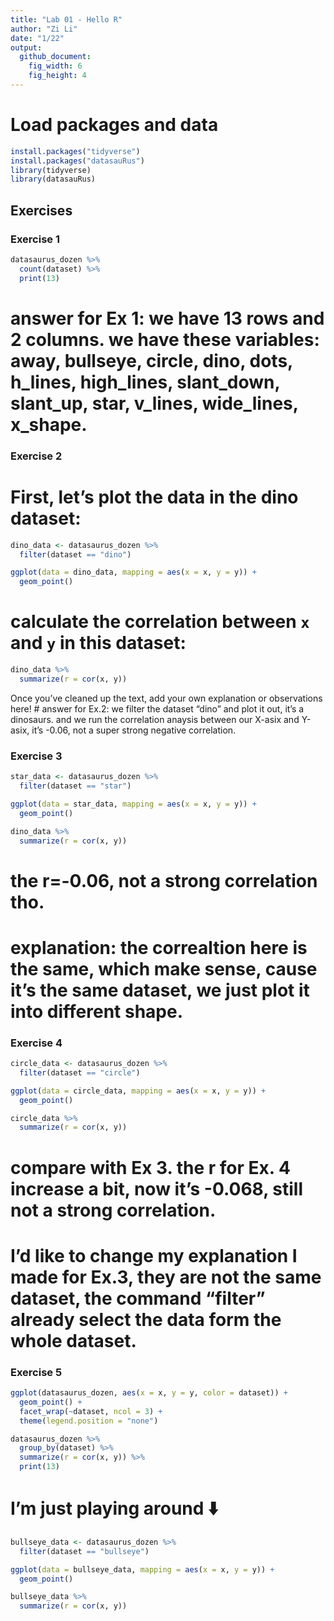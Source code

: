 ```yaml
---
title: "Lab 01 - Hello R"
author: "Zi Li"
date: "1/22"
output: 
  github_document: 
    fig_width: 6
    fig_height: 4
---
```


# Load packages and data

```r
install.packages("tidyverse")
install.packages("datasauRus")
library(tidyverse) 
library(datasauRus)
```

## Exercises

### Exercise 1

```r
datasaurus_dozen %>%
  count(dataset) %>%
  print(13)
```
  
# answer for Ex 1: we have 13 rows and 2 columns. we have these variables: away, bullseye, circle, dino, dots, h_lines, high_lines, slant_down, slant_up, star, v_lines, wide_lines, x_shape.  

### Exercise 2

# First, let's plot the data in the dino dataset:

```r
dino_data <- datasaurus_dozen %>%
  filter(dataset == "dino")

ggplot(data = dino_data, mapping = aes(x = x, y = y)) +
  geom_point()
```

# calculate the correlation between `x` and `y` in this dataset:

```r
dino_data %>%
  summarize(r = cor(x, y))
```
Once you’ve cleaned up the text, add your own explanation or observations here!
# answer for Ex.2: we filter the dataset "dino" and plot it out, it's a dinosaurs. and we run the correlation anaysis between our X-asix and Y-asix, it's -0.06, not a super strong negative correlation. 

### Exercise 3

```r
star_data <- datasaurus_dozen %>%
  filter(dataset == "star")

ggplot(data = star_data, mapping = aes(x = x, y = y)) +
  geom_point()

dino_data %>%
  summarize(r = cor(x, y))
```

# the r=-0.06, not a strong correlation tho. 

# explanation: the correaltion here is the same, which make sense, cause it's the same dataset, we just plot it into different shape. 


### Exercise 4

```r
circle_data <- datasaurus_dozen %>%
  filter(dataset == "circle")

ggplot(data = circle_data, mapping = aes(x = x, y = y)) +
  geom_point()

circle_data %>%
  summarize(r = cor(x, y))
```

# compare with Ex 3. the r for Ex. 4 increase a bit, now it's -0.068, still not a strong correlation. 
# I'd like to change my explanation I made for Ex.3, they are not the same dataset, the command "filter" already select the data form the whole dataset. 

### Exercise 5

```r
ggplot(datasaurus_dozen, aes(x = x, y = y, color = dataset)) +
  geom_point() +
  facet_wrap(~dataset, ncol = 3) +
  theme(legend.position = "none")

datasaurus_dozen %>%
  group_by(dataset) %>%
  summarize(r = cor(x, y)) %>%
  print(13)

```
# I'm just playing around ⬇️
```r
bullseye_data <- datasaurus_dozen %>%
  filter(dataset == "bullseye")

ggplot(data = bullseye_data, mapping = aes(x = x, y = y)) +
  geom_point()

bullseye_data %>%
  summarize(r = cor(x, y))

```

